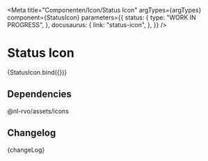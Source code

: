 
<Meta
  title="Componenten/Icon/Status Icon"
  argTypes={argTypes}
  component={StatusIcon}
  parameters={{
    status: {
      type: "WORK IN PROGRESS",
    },
    docusaurus: {
      link: "status-icon",
    },
  }}
/>

# Status Icon

<Canvas>
  <Story name="Status Icon" args={defaultArgs}>
    {StatusIcon.bind({})}
  </Story>
</Canvas>

<ArgsTable story="Status Icon" />

## Dependencies

@nl-rvo/assets/icons

## Changelog

<Description>{changeLog}</Description>
